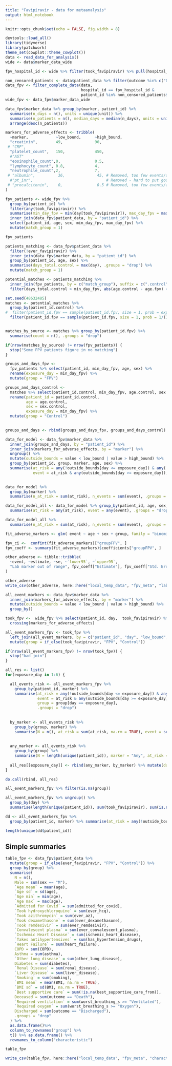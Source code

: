 ```yaml
---
title: "Favipiravir - data for metaanalysis"
output: html_notebook
---
```



```r
knitr::opts_chunk$set(echo = FALSE, fig.width = 8)

devtools::load_all()
library(tidyverse)
library(patchwork)
theme_set(cowplot::theme_cowplot())
data <- read_data_for_analysis()
wide <- data$marker_data_wide
```

```r
fpv_hospital_id <- wide %>% filter(took_favipiravir) %>% pull(hospital_id) %>% unique()

non_censored_patients <- data$patient_data %>% filter(outcome %in% c("Death", "Discharged"))
data_fpv <- filter_complete_data(data, 
                                 hospital_id == fpv_hospital_id & 
                                 patient_id %in% non_censored_patients$patient_id)
wide_fpv <- data_fpv$marker_data_wide
```


```r
data_fpv$marker_data %>% group_by(marker, patient_id) %>%
  summarise(n_days = n(), units = unique(unit)) %>%
  summarise(n_patients = n(), median_days = median(n_days), units = unique(units)) %>%
  arrange(desc(n_patients))
```

```r
markers_for_adverse_effects <- tribble(
  ~marker,            ~low_bound,      ~high_bound,
  "creatinin",        49,              90,
 # "CRP",
  "platelet_count",   150,             450,
  #"AST"
  "eosinophile_count",0,               0.5,
  "lymphocyte_count", 0.8,             4,
  "neutrophile_count",2,               7,
 # "albumin",          36,              45, # Removed, too few events/at risk
  #"pt_inr",                                # Removed - hard to put good bounds 
 # "procalcitonin",    0,               0.5 # Removed, too few events/at risk
)
```

```r
fpv_patients <- wide_fpv %>% 
  group_by(patient_id) %>%
  filter(any(took_favipiravir)) %>%
  summarise(min_day_fpv = min(day[took_favipiravir]), max_day_fpv = max(day[!is.na(favipiravir) & favipiravir > 0])) %>% 
  inner_join(data_fpv$patient_data, by = "patient_id") %>%
  select(patient_id, age, sex, min_day_fpv, max_day_fpv) %>%
  mutate(match_group = 1)

fpv_patients
```
```r
patients_matching <- data_fpv$patient_data %>%
  filter(!ever_favipiravir) %>%
  inner_join(data_fpv$marker_data, by = "patient_id") %>%
  group_by(patient_id, age, sex) %>%
  summarise(days_total.control = max(day), .groups = "drop") %>%
  mutate(match_group = 1)

potential_matches <- patients_matching %>%
  inner_join(fpv_patients, by = c("match_group"), suffix = c(".control", ".fpv")) %>%
  filter(days_total.control > min_day_fpv, abs(age.control - age.fpv) < 15)
```


```r
set.seed(48632485)
matches <- potential_matches %>%
  group_by(patient_id.control) %>%
#  filter(patient_id.fpv == sample(patient_id.fpv, size = 1, prob = exp(-abs(age.control - age.fpv))))
  filter(patient_id.fpv == sample(patient_id.fpv, size = 1, prob = 1/(1 + abs(age.control - age.fpv))))


matches_by_source <- matches %>% group_by(patient_id.fpv) %>% 
  summarise(count = n(), .groups = "drop") 

if(nrow(matches_by_source) != nrow(fpv_patients)) {
  stop("Some FPV patients figure in no matching")
}
```

```r
groups_and_days_fpv <- 
  fpv_patients %>% select(patient_id, min_day_fpv, age, sex) %>%
  rename(exposure_day = min_day_fpv) %>%
  mutate(group = "FPV")

groups_and_days_control <- 
  matches %>% select(patient_id.control, min_day_fpv, age.control, sex.control) %>%
  rename(patient_id = patient_id.control, 
         age = age.control,
         sex = sex.control,
         exposure_day = min_day_fpv) %>%
  mutate(group = "Control")
  

groups_and_days <- rbind(groups_and_days_fpv, groups_and_days_control)

data_for_model <- data_fpv$marker_data %>%
  inner_join(groups_and_days, by = "patient_id") %>%
  inner_join(markers_for_adverse_effects, by = "marker") %>%
  ungroup() %>%
  mutate(outside_bounds = value < low_bound | value > high_bound) %>%
  group_by(patient_id, group, marker, age, sex) %>%
  summarise(at_risk = any(!outside_bounds[day <= exposure_day]) & any(!is.na(value[day > exposure_day & day < exposure_day + 10])),
            event = at_risk & any(outside_bounds[day >= exposure_day]), .groups = "drop") 

  
data_for_model %>% 
  group_by(marker) %>%
  summarise(n_at_risk = sum(at_risk), n_events = sum(event), .groups = "drop")

data_for_model_all <- data_for_model %>% group_by(patient_id, age, sex, group) %>%
  summarise(at_risk = any(at_risk), event = any(event), .groups = "drop") 

data_for_model_all %>% 
  summarise(n_at_risk = sum(at_risk), n_events = sum(event), .groups = "drop")

```

```r
fit_adverse_markers <- glm( event ~ age + sex + group, family = "binomial", data = data_for_model_all %>% filter(at_risk))

fpv_ci <-  confint(fit_adverse_markers)["groupFPV", ]
fpv_coeff <- summary(fit_adverse_markers)$coefficients["groupFPV", ]

other_adverse <- tibble::tribble(
  ~event, ~estimate, ~se, ~`lower95`, ~`upper95`,
  "Lab marker out of range", fpv_coeff["Estimate"], fpv_coeff["Std. Error"], fpv_ci[1], fpv_ci[2]
)

other_adverse
write_csv(other_adverse, here::here("local_temp_data", "fpv_meta", "lab_events.csv"))

```

```r
all_event_markers <- data_fpv$marker_data %>%
  inner_join(markers_for_adverse_effects, by = "marker") %>%
  mutate(outside_bounds = value < low_bound | value > high_bound) %>%
  group_by()

took_fpv <-  wide_fpv %>% select(patient_id, day,  took_favipiravir) %>%
  crossing(markers_for_adverse_effects)

all_event_markers_fpv <- took_fpv %>% 
  left_join(all_event_markers, by = c("patient_id", "day", "low_bound", "high_bound", "marker")) %>%
  mutate(group = if_else(took_favipiravir, "FPV", "Control"))

if(nrow(all_event_markers_fpv) != nrow(took_fpv)) {
  stop("bad join")
}
```

```r
all_res <- list()
for(exposure_day in 1:6) {

  all_events_risk <- all_event_markers_fpv %>%
    group_by(patient_id, marker) %>%
    summarise(at_risk = any(!outside_bounds[day <= exposure_day]) & any(!is.na(value[day > exposure_day & day < exposure_day + 10])),
              event = at_risk & any(outside_bounds[day >= exposure_day]), 
              group = group[day == exposure_day],
              .groups = "drop")
  
  
  by_marker <- all_events_risk %>%
    group_by(group, marker) %>%
    summarise(N = n(), at_risk = sum(at_risk, na.rm = TRUE), event = sum(event, na.rm = TRUE), .groups = "drop")
    
  
  any_marker <- all_events_risk %>%
    group_by(group) %>%
    summarise(N = length(unique(patient_id)), marker = "Any", at_risk = length(unique(patient_id[at_risk])), event = length(unique(patient_id[event])), .groups = "drop")
  
  all_res[[exposure_day]] <- rbind(any_marker, by_marker) %>% mutate(day = exposure_day)
}

do.call(rbind, all_res)

```

```r
all_event_markers_fpv %>% filter(is.na(group))

all_event_markers_fpv %>% ungroup() %>%
  group_by(day) %>%
  summarise(length(unique(patient_id)), sum(took_favipiravir), sum(is.na(took_favipiravir)), .groups = "drop")

dd <- all_event_markers_fpv %>%
  group_by(patient_id, marker) %>% summarise(at_risk = any(!outside_bounds[day <= exposure_day]) & any(!is.na(value[day > exposure_day & day < exposure_day + 10])), gr = if_else(took_favipiravir[day == exposure_day], "FPV", "Control"))

length(unique(dd$patient_id))
```


## Simple summaries

```r
table_fpv <- data_fpv$patient_data %>% 
  mutate(group = if_else(ever_favipiravir, "FPV", "Control")) %>% 
  group_by(group) %>% 
  summarise(
    N = n(),
    Male = sum(sex == "M"),
    `Age mean` = mean(age),
    `Age sd` = sd(age),
    `Age min` = min(age),
    `Age max` = max(age),
    `Admitted for Covid` = sum(admitted_for_covid),
    `Took hydroxychloroquine` = sum(ever_hcq),
    `Took azithromycin` = sum(ever_az),
    `Took dexamethasone` = sum(ever_dexamethasone),
    `Took remdesivir` = sum(ever_remdesivir),
    `Convalescent plasma` = sum(ever_convalescent_plasma),
    `Ischemic Heart Disease` = sum(ischemic_heart_disease),
    `Takes antihypertensives` = sum(has_hypertension_drugs),	
    `Heart Failure` = sum(heart_failure),
    COPD = sum(COPD),
    Asthma = sum(asthma),
    `Other lung disease` = sum(other_lung_disease),
    Diabetes = sum(diabetes),
    `Renal Disease` = sum(renal_disease),
    `Liver Disease` = sum(liver_disease),
    `Smoking` = sum(smoking),
    `BMI mean` = mean(BMI, na.rm = TRUE),
    `BMI sd` = sd(BMI, na.rm = TRUE),
    `Best supportive care` = sum(!is.na(best_supportive_care_from)),
    Deceased = sum(outcome == "Death"),
    `Required ventilation` = sum(worst_breathing_s >= "Ventilated"),
    `Required oxygen` = sum(worst_breathing_s >= "Oxygen"),
    Discharged = sum(outcome == "Discharged"),
    .groups = "drop"
  ) %>%
  as.data.frame()%>%
  column_to_rownames("group") %>%
  t() %>% as.data.frame() %>%
  rownames_to_column("characteristic")

table_fpv 

write_csv(table_fpv, here::here("local_temp_data", "fpv_meta", "characteristics.csv"))

```



